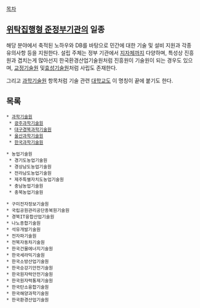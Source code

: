 [[목차]]
== [[위탁집행형 준정부기관]]의 일종 ==
해당 분야에서 축적된 노하우와 DB를 바탕으로 민간에 대한 기술 및 설비 지원과 각종 유의사항 등을 지원한다. 설립 주체는 정부 기관에서 [[지자체]]까지 다양하며, 특성상 진흥원과 겹치는게 많아선지 한국환경산업기술원처럼 진흥원이 기술원이 되는 경우도 있으며, [http://www.sict.co.kr 교정기술원] 및[http://research.hyosung.co.kr/kor/index.jsp 효성기술원]처럼 사립도 존재한다.

그리고 [[과학기술원]] 항목처럼 기술 관련 [[대학교]]도 이 명칭이 끝에 붙기도 한다.

== 목록 ==
 * [[과학기술원]]
  * [[광주과학기술원]]
  * [[대구경북과학기술원]]
  * [[UNIST|울산과학기술원]]
  * [[KAIST|한국과학기술원]]

 * 농업기술원
  * 경기도농업기술원
  * 경상남도농업기술원
  * 전라남도농업기술원
  * 제주특별자치도농업기술원
  * 충남농업기술원
  * 충북농업기술원

 * 구미전자정보기술원
 * 국립공원관리공단종복원기술원
 * 경북IT융합산업기술원
 * 나노종합기술원
 * 석유개발기술원
 * 전자파기술원
 * 전북자동차기술원
 * 한국건물에너지기술원
 * 한국세라믹기술원
 * 한국소방산업기술원
 * 한국승강기안전기술원
 * 한국원자력안전기술원
 * 한국원자력통제기술원
 * 한국탄소융합기술원
 * 한국해양과학기술원
 * 한국환경산업기술원
